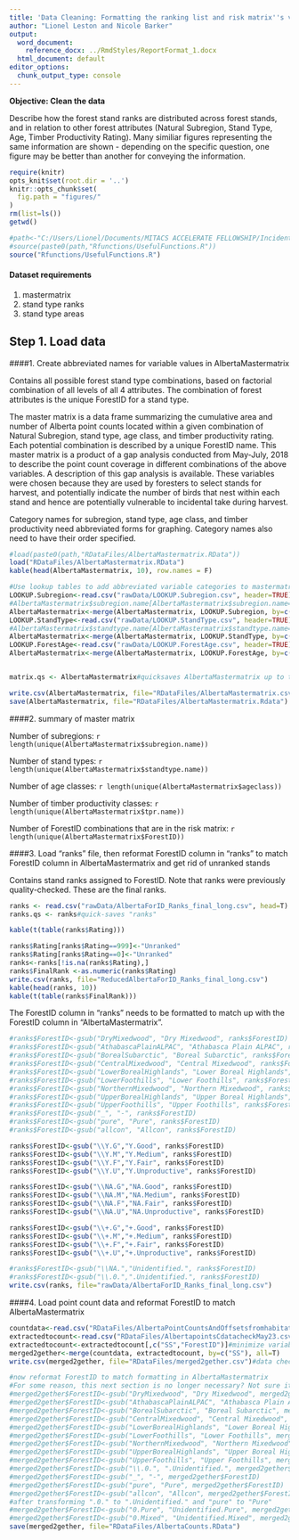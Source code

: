 ```yaml
---
title: 'Data Cleaning: Formatting the ranking list and risk matrix''s variables'
author: "Lionel Leston and Nicole Barker"
output:
  word_document:
    reference_docx: ../RmdStyles/ReportFormat_1.docx
  html_document: default
editor_options: 
  chunk_output_type: console
---
```


**Objective: Clean the data**

Describe how the forest stand ranks are distributed across forest stands, and in relation to other forest attributes (Natural Subregion, Stand Type, Age, Timber Productivity Rating). Many similiar figures representing the same information are shown - depending on the specific question, one figure may be better than another for conveying the information. 


``` r
require(knitr)
opts_knit$set(root.dir = '..')
knitr::opts_chunk$set(
  fig.path = "figures/"
)
rm(list=ls())
getwd()
```

``` r
#path<-"C:/Users/Lionel/Documents/MITACS ACCELERATE FELLOWSHIP/Incidental Take Risk Ranking Matrix for Westfraser/Git Repository/My Repos/BC_Risk_Matrix/"
#source(paste0(path,"Rfunctions/UsefulFunctions.R"))
source("Rfunctions/UsefulFunctions.R")
```

#### Dataset requirements

1. mastermatrix
2. stand type ranks
3. stand type areas

## Step 1. Load data

####1. Create abbreviated names for variable values in AlbertaMastermatrix

Contains all possible forest stand type combinations, based on factorial combination of all levels of all 4 attributes. The combination of forest attributes is the unique ForestID for a stand type.

The master matrix is a data frame summarizing the cumulative area and number of Alberta point counts located within a given combination of Natural Subregion, stand type, age class, and timber productivity rating. Each potential combination is described by a unique ForestID name. This master matrix is a product of a gap analysis conducted from May-July, 2018 to describe the point count coverage in different combinations of the above variables. A description of this gap analysis is available. These variables were chosen because they are used by foresters to select stands for harvest, and potentially indicate the number of birds that nest within each stand and hence are potentially vulnerable to incidental take during harvest.

Category names for subregion, stand type, age class, and timber productivity need abbreviated forms for graphing. Category names also need to have their order specified.

```r
#load(paste0(path,"RDataFiles/AlbertaMastermatrix.RData"))
load("RDataFiles/AlbertaMastermatrix.RData")
kable(head(AlbertaMastermatrix, 10), row.names = F)

#Use lookup tables to add abbreviated variable categories to mastermatrix
LOOKUP.Subregion<-read.csv("rawData/LOOKUP.Subregion.csv", header=TRUE)
#AlbertaMastermatrix$subregion.name[AlbertaMastermatrix$subregion.name=="0"]<-"Unidentified"
AlbertaMastermatrix<-merge(AlbertaMastermatrix, LOOKUP.Subregion, by=c("subregion.name"), all.x=T)
LOOKUP.StandType<-read.csv("rawData/LOOKUP.StandType.csv", header=TRUE)
#AlbertaMastermatrix$standtype.name[AlbertaMastermatrix$standtype.name=="0"]<-"Unidentified"
AlbertaMastermatrix<-merge(AlbertaMastermatrix, LOOKUP.StandType, by=c("standtype.name"), all.x=T)
LOOKUP.ForestAge<-read.csv("rawData/LOOKUP.ForestAge.csv", header=TRUE)
AlbertaMastermatrix<-merge(AlbertaMastermatrix, LOOKUP.ForestAge, by=c("ageclass"), all.x=T)


matrix.qs <- AlbertaMastermatrix#quicksaves AlbertaMastermatrix up to this point

write.csv(AlbertaMastermatrix, file="RDataFiles/AlbertaMastermatrix.csv")
save(AlbertaMastermatrix, file="RDataFiles/AlbertaMastermatrix.Rdata")
```

####2. summary of master matrix

Number of subregions: `r length(unique(AlbertaMastermatrix$subregion.name))`

Number of stand types: `r length(unique(AlbertaMastermatrix$standtype.name))`

Number of age classes: `r length(unique(AlbertaMastermatrix$ageclass))`

Number of timber productivity classes: `r length(unique(AlbertaMastermatrix$tpr.name))`

Number of ForestID combinations that are in the risk matrix: `r length(unique(AlbertaMastermatrix$ForestID))`

####3. Load "ranks" file, then reformat ForestID column in "ranks" to match ForestID column in AlbertaMastermatrix and get rid of unranked stands

Contains stand ranks assigned to ForestID. Note that ranks were previously quality-checked. These are the final ranks. 

``` r
ranks <- read.csv("rawData/AlbertaForID_Ranks_final_long.csv", head=T)
ranks.qs <- ranks#quick-saves "ranks"

kable(t(table(ranks$Rating)))
```


``` r
ranks$Rating[ranks$Rating==999]<-"Unranked"
ranks$Rating[ranks$Rating==0]<-"Unranked"
ranks<-ranks[!is.na(ranks$Rating),]
ranks$FinalRank <-as.numeric(ranks$Rating) 
write.csv(ranks, file="ReducedAlbertaForID_Ranks_final_long.csv")
kable(head(ranks, 10))
kable(t(table(ranks$FinalRank)))
```

The ForestID column in "ranks" needs to be formatted to match up with the ForestID column in "AlbertaMastermatrix".

``` r
#ranks$ForestID<-gsub("DryMixedwood", "Dry Mixedwood", ranks$ForestID)
#ranks$ForestID<-gsub("AthabascaPlainALPAC", "Athabasca Plain ALPAC", ranks$ForestID)
#ranks$ForestID<-gsub("BorealSubarctic", "Boreal Subarctic", ranks$ForestID)
#ranks$ForestID<-gsub("CentralMixedwood", "Central Mixedwood", ranks$ForestID)
#ranks$ForestID<-gsub("LowerBorealHighlands", "Lower Boreal Highlands", ranks$ForestID)
#ranks$ForestID<-gsub("LowerFoothills", "Lower Foothills", ranks$ForestID)
#ranks$ForestID<-gsub("NorthernMixedwood", "Northern Mixedwood", ranks$ForestID)
#ranks$ForestID<-gsub("UpperBorealHighlands", "Upper Boreal Highlands", ranks$ForestID)
#ranks$ForestID<-gsub("UpperFoothills", "Upper Foothills", ranks$ForestID)
#ranks$ForestID<-gsub("_", "-", ranks$ForestID)
#ranks$ForestID<-gsub("pure", "Pure", ranks$ForestID)
#ranks$ForestID<-gsub("allcon", "Allcon", ranks$ForestID)

ranks$ForestID<-gsub("\\Y.G","Y.Good", ranks$ForestID)
ranks$ForestID<-gsub("\\Y.M","Y.Medium", ranks$ForestID)
ranks$ForestID<-gsub("\\Y.F","Y.Fair", ranks$ForestID)
ranks$ForestID<-gsub("\\Y.U","Y.Unproductive", ranks$ForestID)

ranks$ForestID<-gsub("\\NA.G","NA.Good", ranks$ForestID)
ranks$ForestID<-gsub("\\NA.M","NA.Medium", ranks$ForestID)
ranks$ForestID<-gsub("\\NA.F","NA.Fair", ranks$ForestID)
ranks$ForestID<-gsub("\\NA.U","NA.Unproductive", ranks$ForestID)

ranks$ForestID<-gsub("\\+.G","+.Good", ranks$ForestID)
ranks$ForestID<-gsub("\\+.M","+.Medium", ranks$ForestID)
ranks$ForestID<-gsub("\\+.F","+.Fair", ranks$ForestID)
ranks$ForestID<-gsub("\\+.U","+.Unproductive", ranks$ForestID)

#ranks$ForestID<-gsub("\\NA.","Unidentified.", ranks$ForestID)
#ranks$ForestID<-gsub("\\.0.",".Unidentified.", ranks$ForestID)
write.csv(ranks, file="rawData/AlbertaForID_Ranks_final_long.csv")

```

####4. Load point count data and reformat ForestID to match AlbertaMastermatrix

```r
countdata<-read.csv("RDataFiles/AlbertaPointCountsAndOffsetsfromhabitatcategoriesAug16.csv",header=T)#counts of individual species, offsets for individual species, habitat, footprint data per PKEY and SS (as of Aug.16, 2018)
extractedtocount<-read.csv("RDataFiles/AlbertapointsCdatacheckMay23.csv",header=T)#ForestID data extracted to SS back in May 2018
extractedtocount<-extractedtocount[,c("SS","ForestID")]#minimize variables from "extractedtocount" that we merge with "countdata"
merged2gether<-merge(countdata, extractedtocount, by=c("SS"), all=T)
write.csv(merged2gether, file="RDataFiles/merged2gether.csv")#data check

#now reformat ForestID to match formatting in AlbertaMastermatrix
#For some reason, this next section is no longer necessary? Not sure it ever was.
#merged2gether$ForestID<-gsub("DryMixedwood", "Dry Mixedwood", merged2gether$ForestID)
#merged2gether$ForestID<-gsub("AthabascaPlainALPAC", "Athabasca Plain ALPAC", merged2gether$ForestID)
#merged2gether$ForestID<-gsub("BorealSubarctic", "Boreal Subarctic", merged2gether$ForestID)
#merged2gether$ForestID<-gsub("CentralMixedwood", "Central Mixedwood", merged2gether$ForestID)
#merged2gether$ForestID<-gsub("LowerBorealHighlands", "Lower Boreal Highlands", merged2gether$ForestID)
#merged2gether$ForestID<-gsub("LowerFoothills", "Lower Foothills", merged2gether$ForestID)
#merged2gether$ForestID<-gsub("NorthernMixedwood", "Northern Mixedwood", merged2gether$ForestID)
#merged2gether$ForestID<-gsub("UpperBorealHighlands", "Upper Boreal Highlands", merged2gether$ForestID)
#merged2gether$ForestID<-gsub("UpperFoothills", "Upper Foothills", merged2gether$ForestID)
#merged2gether$ForestID<-gsub("\\.0.", ".Unidentified.", merged2gether$ForestID)
#merged2gether$ForestID<-gsub("_", "-", merged2gether$ForestID)
#merged2gether$ForestID<-gsub("pure", "Pure", merged2gether$ForestID)
#merged2gether$ForestID<-gsub("allcon", "Allcon", merged2gether$ForestID)
#after transforming ".0." to ".Unidentified." and "pure" to "Pure"
#merged2gether$ForestID<-gsub("0.Pure", "Unidentified.Pure", merged2gether$ForestID, fixed=T)
#merged2gether$ForestID<-gsub("0.Mixed", "Unidentified.Mixed", merged2gether$ForestID, fixed=T)
save(merged2gether, file="RDataFiles/AlbertaCounts.RData")

```
